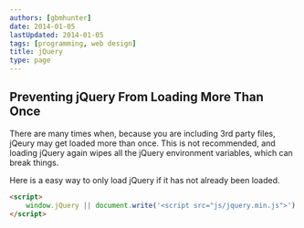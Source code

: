 ```yaml
---
authors: [gbmhunter]
date: 2014-01-05
lastUpdated: 2014-01-05
tags: [programming, web design]
title: jQuery
type: page
---
```


<WarningIsNotes />

## Preventing jQuery From Loading More Than Once

There are many times when, because you are including 3rd party files, jQeury may get loaded more than once. This is not recommended, and loading jQuery again wipes all the jQuery environment variables, which can break things.

Here is a easy way to only load jQuery if it has not already been loaded.

```html    
<script>
    window.jQuery || document.write('<script src="js/jquery.min.js">')
</script>
```
